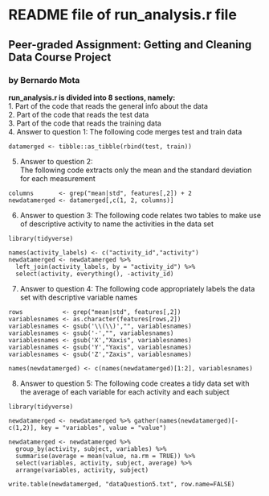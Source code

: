 # README file of run_analysis.r file
## Peer-graded Assignment: Getting and Cleaning Data Course Project
### by Bernardo Mota

**run_analysis.r is divided into 8 sections, namely:**  
1. Part of the code that reads the general info about the data  
2. Part of the code that reads the test data  
3. Part of the code that reads the training data  
4. Answer to question 1:
The following code merges test and train data
```
datamerged <- tibble::as_tibble(rbind(test, train))
```
5. Answer to question 2:  
The following code extracts only the mean and the standard deviation for each measurement
```
columns       <- grep("mean|std", features[,2]) + 2
newdatamerged <- datamerged[,c(1, 2, columns)]
```
6. Answer to question 3:
The following code relates two tables to make use of descriptive activity to name the activities in the data set
```
library(tidyverse)

names(activity_labels) <- c("activity_id","activity")
newdatamerged <- newdatamerged %>% 
  left_join(activity_labels, by = "activity_id") %>%
  select(activity, everything(), -activity_id)
```
7. Answer to question 4:
The following code appropriately labels the data set with descriptive variable names
```
rows           <- grep("mean|std", features[,2])
variablesnames <- as.character(features[rows,2])
variablesnames <- gsub('\\(\\)',"", variablesnames)
variablesnames <- gsub('-',"", variablesnames)
variablesnames <- gsub('X',"Xaxis", variablesnames)
variablesnames <- gsub('Y',"Yaxis", variablesnames)
variablesnames <- gsub('Z',"Zaxis", variablesnames)

names(newdatamerged) <- c(names(newdatamerged)[1:2], variablesnames)
```
8. Answer to question 5:
The following code creates a tidy data set with the average of each variable for each activity and each subject
```
library(tidyverse)

newdatamerged <- newdatamerged %>% gather(names(newdatamerged)[-c(1,2)], key = "variables", value = "value")

newdatamerged <- newdatamerged %>%
  group_by(activity, subject, variables) %>%
  summarise(average = mean(value, na.rm = TRUE)) %>%
  select(variables, activity, subject, average) %>%
  arrange(variables, activity, subject)
  
write.table(newdatamerged, "dataQuestion5.txt", row.name=FALSE)
```

